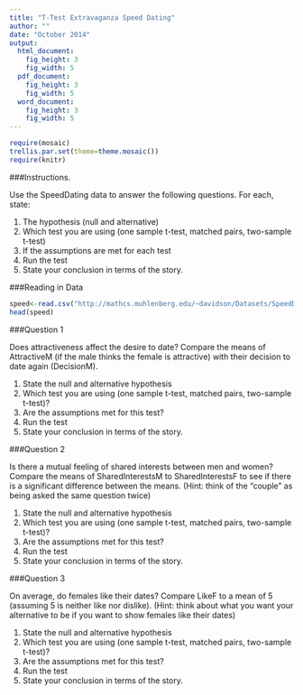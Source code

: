 ---
title: "T-Test Extravaganza Speed Dating"
author: ""
date: "October 2014"
output: 
  html_document:
    fig_height: 3
    fig_width: 5
  pdf_document:
    fig_height: 3
    fig_width: 5
  word_document:
    fig_height: 3
    fig_width: 5
---


```{r include=FALSE}
require(mosaic)
trellis.par.set(theme=theme.mosaic())  
require(knitr)
```


###Instructions.

Use the SpeedDating data to answer the following questions.  For each, state:

1.  The hypothesis (null and alternative)
2.  Which test you are using (one sample t-test, matched pairs, two-sample t-test)
3.  If the assumptions are met for each test
4.  Run the test
5.  State your conclusion in terms of the story.

###Reading in Data

```{r}
speed<-read.csv("http://mathcs.muhlenberg.edu/~davidson/Datasets/SpeedDating.csv")
head(speed)
```

###Question 1

Does attractiveness affect the desire to date?  Compare the means of AttractiveM (if the male thinks the female is attractive) with their decision to date again (DecisionM).

1.  State the null and alternative hypothesis
2.  Which test you are using (one sample t-test, matched pairs, two-sample t-test)?
3.  Are the assumptions met for this test?
4.  Run the test
5.  State your conclusion in terms of the story.


###Question 2

Is there a mutual feeling of shared interests between men and women?  Compare the means of SharedInterestsM to SharedInterestsF to see if there is a significant difference between the means.  (Hint:  think of the "couple" as being asked the same question twice)

1.  State the null and alternative hypothesis
2.  Which test you are using (one sample t-test, matched pairs, two-sample t-test)?
3.  Are the assumptions met for this test?
4.  Run the test
5.  State your conclusion in terms of the story.


###Question 3

On average, do females like their dates?  Compare LikeF to a mean of 5 (assuming 5 is neither like nor dislike).  (Hint:  think about what you want your alternative to be if you want to show females like their dates)

1.  State the null and alternative hypothesis
2.  Which test you are using (one sample t-test, matched pairs, two-sample t-test)?
3.  Are the assumptions met for this test?
4.  Run the test
5.  State your conclusion in terms of the story.

